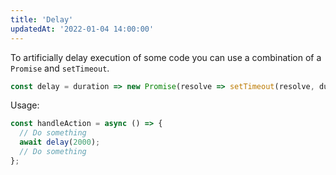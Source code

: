 ```yaml
---
title: 'Delay'
updatedAt: '2022-01-04 14:00:00'
---
```


To artificially delay execution of some code you can use a combination of a `Promise` and `setTimeout`.

```javascript
const delay = duration => new Promise(resolve => setTimeout(resolve, duration));
```

Usage:

```javascript
const handleAction = async () => {
  // Do something
  await delay(2000);
  // Do something
};
```
